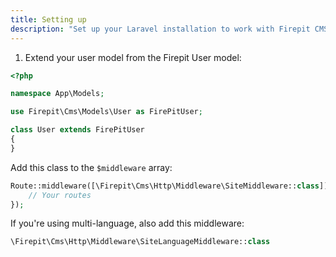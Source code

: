 ```yaml
---
title: Setting up
description: "Set up your Laravel installation to work with Firepit CMS"
---
```


1. Extend your user model from the Firepit User model:

```php
<?php

namespace App\Models;

use Firepit\Cms\Models\User as FirePitUser;

class User extends FirePitUser
{
}
```

Add this class to the `$middleware` array:

```php
Route::middleware([\Firepit\Cms\Http\Middleware\SiteMiddleware::class])->group(function(){
    // Your routes
});
```

If you're using multi-language, also add this middleware:

```php
\Firepit\Cms\Http\Middleware\SiteLanguageMiddleware::class
```